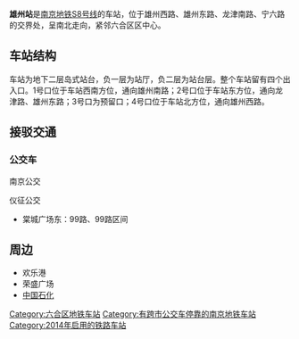 {{Station Infobox
|Station Name = 雄州
|Engname = Xiongzhou
|linecolour = {{南京地铁颜色|S8}}
|Linecolor2 = 
|Image = 雄州站站台20210501.jpg
|Caption = 
|Code = 
|Location = [[江苏省|江苏省]][[南京市|南京市]][[六合区|六合区]]
|Coord = {{coord|32.340535|118.843307|format=dms|type:railwaystation_region:CN}}
|Colour = 
|Type = 地下岛式车站
|connections = [[南京公交|南京公交]]<br>仪征汇成公交（往[[仪征|仪征]]）
|Line = {{RailwayLineColor|#ECA153|■}}[[南京地铁S8号线|南京地铁S8号线]]
|Open = 2014年8月1日
|Platform = 1个
|Exit = 4个
|Openhours = 
|Time First = 
|Time Last = 
|Map = 
}}
{{multiple image|align=right|width=220|direction=vertical
|image1=20210320 雄州站 大字壁.jpg|caption1=雄州站大字壁
|image2=雄州站4号口20210501.jpg|caption2=雄州站4号口
}}
'''雄州站'''是[[南京地铁S8号线|南京地铁S8号线]]的车站，位于雄州西路、雄州东路、龙津南路、宁六路的交界处，呈南北走向，紧邻六合区区中心。

==车站结构==
车站为地下二层岛式站台，负一层为站厅，负二层为站台层。整个车站留有四个出入口。1号口位于车站西南方位，通向雄州南路；2号口位于车站东方位，通向龙津路、雄州东路；3号口为预留口；4号口位于车站北方位，通向雄州西路。

==接驳交通==
===公交车===
; 南京公交
{{南京公交线路简单列表|station=棠城广场南（近1、2出口）|D66|D67|G64|Y28|Y32|501|502|526|616|618|619|624|628|630|631|632|634|675|678}}
{{南京公交线路简单列表|station=棠城广场东（近2出口）|D66|D67|Y28|502|526|616|617|618|622|624|627|629|630|671}}
{{南京公交线路简单列表|station=棠城广场北（近2、4出口）|Y32|501|617|620|628|629|631|671|675}}
{{南京公交线路简单列表|station=棠城广场西（近4出口）|G64|619|620|622|627|632|634|678}}
; 仪征公交
* 棠城广场东：99路、99路区间

==周边==
* 欢乐港
* 荣盛广场
* [[中国石化|中国石化]]
{{宁天城际轨道交通车站}}

[[Category:六合区地铁车站|Category:六合区地铁车站]]
[[Category:有跨市公交车停靠的南京地铁车站|Category:有跨市公交车停靠的南京地铁车站]]
[[Category:2014年启用的铁路车站|Category:2014年启用的铁路车站]]